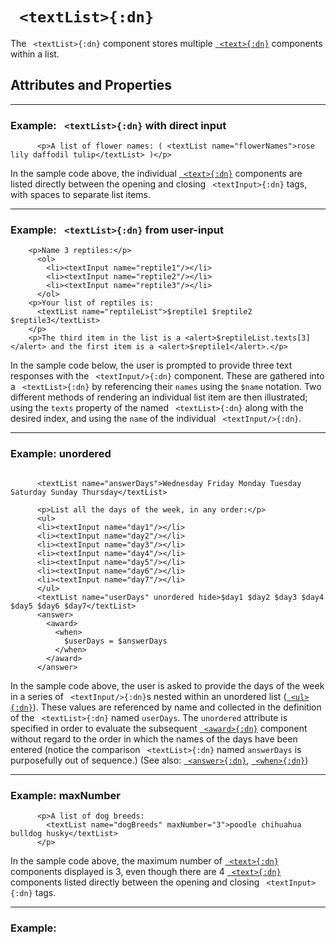 


# ` <textList>{:dn}`

The ` <textList>{:dn}` component stores multiple [` <text>{:dn}`](text.mdx) components within a list.

## Attributes and Properties 
 <AttrDisplay name='textList'/> 
 <PropDisplay name='textList'/>

---

### Example: ` <textList>{:dn}` with direct input


```doenet-editor-horiz
      <p>A list of flower names: ( <textList name="flowerNames">rose lily daffodil tulip</textList> )</p>
```



In the sample code above, the individual [` <text>{:dn}`](text.mdx) components are listed directly between the opening and closing ` <textInput>{:dn}` tags, with spaces to separate list items.



---

### Example: ` <textList>{:dn}` from user-input


```doenet-editor-horiz
    <p>Name 3 reptiles:</p>
      <ol>
        <li><textInput name="reptile1"/></li>
        <li><textInput name="reptile2"/></li>
        <li><textInput name="reptile3"/></li>
      </ol>
    <p>Your list of reptiles is: 
      <textList name="reptileList">$reptile1 $reptile2 $reptile3</textList>
    </p>
    <p>The third item in the list is a <alert>$reptileList.texts[3]</alert> and the first item is a <alert>$reptile1</alert>.</p>
```



In the sample code below, the user is prompted to provide three text responses with the <ref uri="doenet:activityId=_9Cg4Vwh5-o0wk7kT98bPI">` <textInput/>{:dn}`</ref> component. These are gathered into a ` <textList>{:dn}` by referencing their `names` using the `$name` notation. Two different methods of rendering an individual list item are then illustrated; using the `texts` property of the named ` <textList>{:dn}` along with the desired index, and using the `name` of the individual ` <textInput/>{:dn}`. 



---

### Example: unordered


```doenet-editor-horiz

      <textList name="answerDays">Wednesday Friday Monday Tuesday Saturday Sunday Thursday</textList>

      <p>List all the days of the week, in any order:</p>
      <ul>
      <li><textInput name="day1"/></li>
      <li><textInput name="day2"/></li>
      <li><textInput name="day3"/></li>
      <li><textInput name="day4"/></li>
      <li><textInput name="day5"/></li>
      <li><textInput name="day6"/></li>
      <li><textInput name="day7"/></li>
      </ul>
      <textList name="userDays" unordered hide>$day1 $day2 $day3 $day4 $day5 $day6 $day7</textList>
      <answer>
        <award>
          <when>
            $userDays = $answerDays
          </when>
        </award>
      </answer>
```



In the sample code above, the user is asked to provide the days of the week in a series of <ref uri="doenet:activityId=_9Cg4Vwh5-o0wk7kT98bPI">` <textInput/>{:dn}`</ref>s nested within an unordered list ([` <ul>{:dn}`](ul.mdx)). These values are referenced by name and collected in the definition of the ` <textList>{:dn}` named `userDays`. The `unordered` attribute is specified in order to evaluate the subsequent [` <award>{:dn}`](award.mdx) component without regard to the order in which the names of the days have been entered (notice the comparison ` <textList>{:dn}` named `answerDays` is purposefully out of sequence.) (See also: [` <answer>{:dn}`](answer.mdx), [` <when>{:dn}`](when.mdx))



---

### Example: maxNumber


```doenet-editor-horiz
      <p>A list of dog breeds: 
        <textList name="dogBreeds" maxNumber="3">poodle chihuahua bulldog husky</textList>
      </p>
```



In the sample code above, the maximum number of [` <text>{:dn}`](text.mdx) components displayed is 3, even though there are 4 [` <text>{:dn}`](text.mdx) components listed directly between the opening and closing ` <textInput>{:dn}` tags.



---

### Example: 


```doenet-editor-horiz
```





